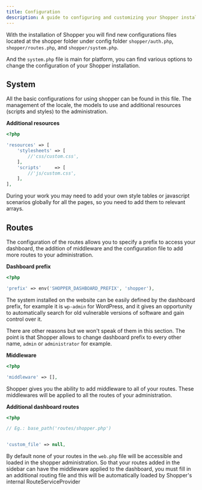 ```yaml
---
title: Configuration
description: A guide to configuring and customizing your Shopper installation.
---
```



With the installation of Shopper you will find new configurations files located at the shopper folder under config folder `shopper/auth.php`, `shopper/routes.php`, and `shopper/system.php`.  

And the `system.php` file is main for platform, you can find various options to change the configuration of your Shopper installation.

<Info message="If you cache your configuration files please make sure to run `php artisan config:clear` after you changed something" />

## System

All the basic configurations for using shopper can be found in this file. The management of the locale, the models to use and additional resources (scripts and styles) to the administration.

**Additional resources**

```php
<?php

'resources' => [
    'stylesheets' => [
        //'css/custom.css',
    ],
    'scripts'     => [
        //'js/custom.css',
    ],
],
```

During your work you may need to add your own style tables or javascript scenarios globally for all the pages, so you need to add them to relevant arrays.


## Routes

The configuration of the routes allows you to specify a prefix to access your dashboard, the addition of middleware and the configuration file to add more routes to your administration.

**Dashboard prefix**

```php
<?php

'prefix' => env('SHOPPER_DASHBOARD_PREFIX', 'shopper'),
```

The system installed on the website can be easily defined by the dashboard prefix, for example it is `wp-admin` for WordPress, and it gives an opportunity to automatically search for old vulnerable versions of software and gain control over it.

There are other reasons but we won't speak of them in this section. The point is that Shopper allows to change dashboard prefix to every other name, `admin` or `administrator` for example.

**Middleware**

```php
<?php

'middleware' => [],
```

Shopper gives you the ability to add middleware to all of your routes. These middlewares will be applied to all the routes of your administration.


**Additional dashboard routes**

```php
<?php

// Eg.: base_path('routes/shopper.php')


'custom_file' => null,
```

By default none of your routes in the `web.php` file will be accessible and loaded in the shopper administration. So that your routes added in the sidebar can have the middleware applied to the dashboard, you must fill in an additional routing file and this will be automatically loaded by Shopper's internal RouteServiceProvider
